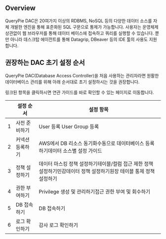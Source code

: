 ## Overview
QueryPie DAC은 20여가지 이상의 RDBMS, NoSQL 등의 다양한 데이터 소스를 자체 개발한 엔진을 통해 표준화된 SQL 구문으로 통제가 가능합니다. 사용자는 운영체제 상관없이 웹 브라우저를 통해 데이터 베이스에 접속하고 쿼리를 실행할 수 있습니다. 뿐만 아니라 데스크탑 에이전트를 통해 Datagrip, DBeaver 등의 IDE 툴의 사용도 지원합니다.

## 권장하는 DAC 초기 설정 순서
QueryPie DAC(Database Access Controller)을 처음 사용하는 관리자라면 원활한 데이터베이스 관리를 위해 아래 순서대로 초기 설정하시는 것을 권장합니다.

링크된 항목을 클릭하시면 연관 가이드를 바로 확인할 수 있는 페이지로 이동합니다.

|   | 설정 순서    | 설정 항목                                                             |
| - | -------- | ----------------------------------------------------------------- |
| 1 | 사전 준비하기  | User 등록 User Group 등록                                             |
| 2 | 커넥션 등록하기 | AWS에서 DB 리소스 동기화수동으로 데이터베이스 등록하기데이터 소스별 설정 가이드                    |
| 3 | 정책 설정하기  | 데이터 마스킹 정책 설정하기테이블/컬럼 접근 제한 정책 설정하기민감데이터 정책 설정하기원장 테이블 통제 정책 설정하기 |
| 4 | 권한 부여하기  | Privilege 생성 및 관리하기접근 권한 부여 및 회수하기                                |
| 5 | DB 접속하기  | DB 접속하기                                                           |
| 6 | 로그 확인하기  | 감사 로그 확인하기                                                        |
